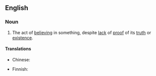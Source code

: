 ==English==
{{wikipedia}}

===Noun===
{{en-noun|sg=[[leap]] [[of]] [[faith]]|leaps of faith}}

# {{philosophy}} The act of [[believe|believing]] in something, despite [[lack]] of [[proof]] of its [[truth]] or [[existence]].

====Translations====
{{trans-top|act of believing in something despite proof}}
* Chinese:
*: {{trreq|Mandarin}}
{{trans-mid}}
* Finnish: {{t|fi|uskon hyppy}}
{{trans-bottom}}